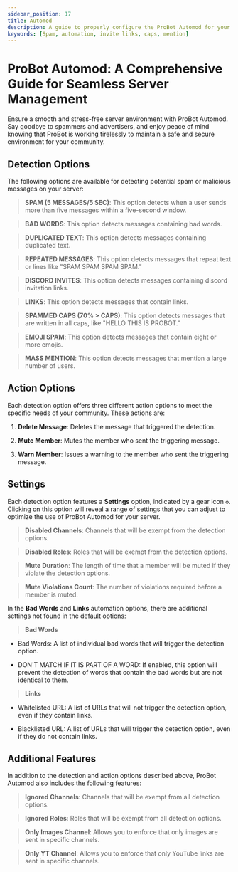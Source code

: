 ```yaml
---
sidebar_position: 17
title: Automod
description: A guide to properly configure the ProBot Automod for your server
keywords: [Spam, automation, invite links, caps, mention] 
---
```



# ProBot Automod: A Comprehensive Guide for Seamless Server Management

Ensure a smooth and stress-free server environment with ProBot Automod. Say goodbye to spammers and advertisers, and enjoy peace of mind knowing that ProBot is working tirelessly to maintain a safe and secure environment for your community.

## Detection Options

The following options are available for detecting potential spam or malicious messages on your server:

> **SPAM (5 MESSAGES/5 SEC)**: This option detects when a user sends more than five messages within a five-second window.

> **BAD WORDS**: This option detects messages containing bad words.

> **DUPLICATED TEXT**: This option detects messages containing duplicated text.

> **REPEATED MESSAGES**: This option detects messages that repeat text or lines like "SPAM SPAM SPAM SPAM."

> **DISCORD INVITES**: This option detects messages containing discord invitation links.

> **LINKS**: This option detects messages that contain links.

> **SPAMMED CAPS (70% > CAPS)**: This option detects messages that are written in all caps, like "HELLO THIS IS PROBOT."

> **EMOJI SPAM**: This option detects messages that contain eight or more emojis.

> **MASS MENTION**: This option detects messages that mention a large number of users.

## Action Options

Each detection option offers three different action options to meet the specific needs of your community. These actions are:

1. **Delete Message**: Deletes the message that triggered the detection.

2. **Mute Member**: Mutes the member who sent the triggering message.

3. **Warn Member**: Issues a warning to the member who sent the triggering message.

## Settings

Each detection option features a **Settings** option, indicated by a gear icon `⚙️`. Clicking on this option will reveal a range of settings that you can adjust to optimize the use of ProBot Automod for your server.

> **Disabled Channels**: Channels that will be exempt from the detection options.

> **Disabled Roles**: Roles that will be exempt from the detection options.

> **Mute Duration**: The length of time that a member will be muted if they violate the detection options.

> **Mute Violations Count**: The number of violations required before a member is muted.

In the **Bad Words** and **Links** automation options, there are additional settings not found in the default options:

> **Bad Words**

- Bad Words: A list of individual bad words that will trigger the detection option.

- DON'T MATCH IF IT IS PART OF A WORD: If enabled, this option will prevent the detection of words that contain the bad words but are not identical to them.

> **Links**

- Whitelisted URL: A list of URLs that will not trigger the detection option, even if they contain links.

- Blacklisted URL: A list of URLs that will trigger the detection option, even if they do not contain links.

## Additional Features

In addition to the detection and action options described above, ProBot Automod also includes the following features:

> **Ignored Channels**: Channels that will be exempt from all detection options.

> **Ignored Roles**: Roles that will be exempt from all detection options.

> **Only Images Channel**: Allows you to enforce that only images are sent in specific channels.

> **Only YT Channel**: Allows you to enforce that only YouTube links are sent in specific channels.

